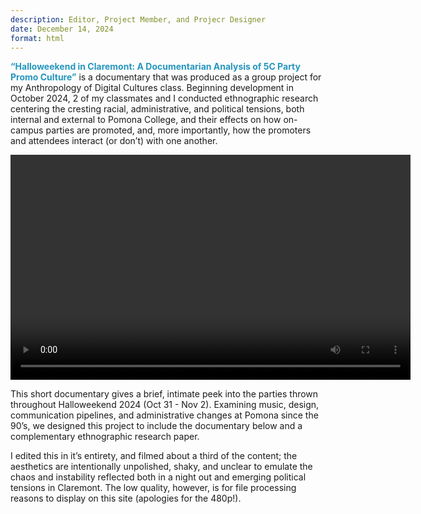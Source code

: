```yaml
---
description: Editor, Project Member, and Projecr Designer
date: December 14, 2024
format: html
---
```


**<span style="color: #2596be;">"Halloweekend in Claremont: A Documentarian Analysis of 5C Party Promo Culture"</span>** is a documentary that was produced as a group project for my Anthropology of Digital Cultures class. Beginning development in October 2024, 2 of my classmates and I conducted ethnographic research centering the cresting racial, administrative, and political tensions, both internal and external to Pomona College, and their effects on how on-campus parties are promoted, and, more importantly, how the promoters and attendees interact (or don't) with one another. 

```{=html}

  <div style="text-align: center;">
    <video width="640" height="360" controls>
      <source src="/docs/Anthro.mp4" type="video/mp4">
      Your browser does not support the video tag.
    </video>
  </div>

```

This short documentary gives a brief, intimate peek into the parties thrown throughout Halloweekend 2024 (Oct 31 - Nov 2). Examining music, design, communication pipelines, and administrative changes at Pomona since the 90's, we designed this project to include the documentary below and a complementary ethnographic research paper. 

I edited this in it's entirety, and filmed about a third of the content; the aesthetics are intentionally unpolished, shaky, and unclear to emulate the chaos and instability reflected both in a night out and emerging political tensions in Claremont. The low quality, however, is for file processing reasons to display on this site (apologies for the 480p!). 

